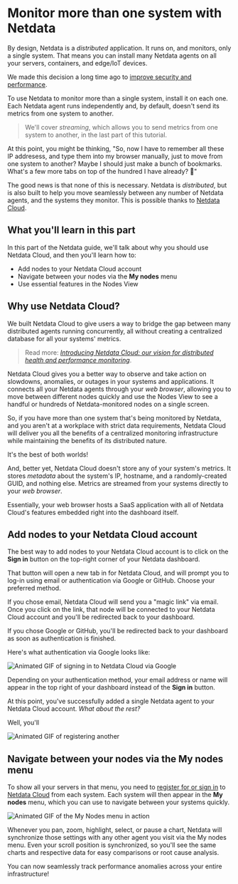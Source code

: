 # Monitor more than one system with Netdata

By design, Netdata is a _distributed_ application. It runs on, and monitors, only a single system. That means you can
install many Netdata agents on all your servers, containers, and edge/IoT devices.

We made this decision a long time ago to [improve security and performance](/tutorials/part-01/).

To use Netdata to monitor more than a single system, install it on each one. Each Netdata agent runs independently and,
by default, doesn't send its metrics from one system to another.

> We'll cover _streaming_, which allows you to send metrics from one system to another, in the last part of this 
> tutorial.

At this point, you might be thinking, "So, now I have to remember all these IP addresess, and type them into my browser
manually, just to move from one system to another? Maybe I should just make a bunch of bookmarks. What's a few more tabs
on top of the hundred I have already? 🤬"

The good news is that none of this is necessary. Netdata is _distributed_, but is also built to help you move seamlessly
between any number of Netdata agents, and the systems they monitor. This is possible thanks to [Netdata
Cloud](../netdata-cloud/README.md).

## What you'll learn in this part

In this part of the Netdata guide, we'll talk about why you should use Netdata Cloud, and then you'll learn how to:

-   Add nodes to your Netdata Cloud account 
-   Navigate between your nodes via the **My nodes** menu 
-   Use essential features in the Nodes View

## Why use Netdata Cloud?

We built Netdata Cloud to give users a way to bridge the gap between many distributed agents running concurrently, all
without creating a centralized database for all your systems' metrics.

> Read more: [_Introducing Netdata Cloud: our vision for distributed health and performance 
> monitoring_](https://blog.netdata.cloud/posts/netdata-cloud-announcement/).

Netdata Cloud gives you a better way to observe and take action on slowdowns, anomalies, or outages in your systems and
applications. It connects all your Netdata agents through your _web browser_, allowing you to move between different
nodes quickly and use the Nodes View to see a handful or hundreds of Netdata-monitored nodes on a single screen.

So, if you have more than one system that's being monitored by Netdata, and you aren't at a workplace with strict data
requirements, Netdata Cloud will deliver you all the benefits of a centralized monitoring infrastructure while
maintaining the benefits of its distributed nature.

It's the best of both worlds!

And, better yet, Netdata Cloud doesn't store any of your system's metrics. It stores _metadata_ about the system's IP,
hostname, and a randomly-created GUID, and nothing else. Metrics are streamed from your systems directly to your _web
browser_.

Essentially, your web browser hosts a SaaS application with all of Netdata Cloud's features embedded right into the
dashboard itself.

## Add nodes to your Netdata Cloud account

The best way to add nodes to your Netdata Cloud account is to click on the **Sign in** button on the top-right corner of
your Netdata dashboard.

That button will open a new tab in for Netdata Cloud, and will prompt you to log-in using email or authentication via
Google or GitHub. Choose your preferred method.

If you chose email, Netdata Cloud will send you a "magic link" via email. Once you click on the link, that node will be
connected to your Netdata Cloud account and you'll be redirected back to your dashboard.

If you chose Google or GitHub, you'll be redirected back to your dashboard as soon as authentication is finished.

Here's what authentication via Google looks like:

![Animated GIF of signing in to Netdata Cloud via
Google](https://user-images.githubusercontent.com/1153921/64826651-35fad900-d576-11e9-82ea-a072fae46fb0.jpg)

Depending on your authentication method, your email address or name will appear in the top right of your dashboard
instead of the **Sign in** button.

At this point, you've successfully added a single Netdata agent to your Netdata Cloud account. _What about the rest?_

Well, you'll 

![Animated GIF of registering another
](https://user-images.githubusercontent.com/1153921/64826651-35fad900-d576-11e9-82ea-a072fae46fb0.jpg)

## Navigate between your nodes via the My nodes menu

To show all your servers in that menu, you need to [register for or sign in](netdata-cloud/signing-in.md) to [Netdata
Cloud](netdata-cloud/) from each system. Each system will then appear in the **My nodes** menu, which you can use to
navigate between your systems quickly.

![Animated GIF of the My Nodes menu in
action](https://user-images.githubusercontent.com/1153921/64389938-9aa7b800-cff9-11e9-9653-a77e791811ad.gif)

Whenever you pan, zoom, highlight, select, or pause a chart, Netdata will synchronize those settings with any other
agent you visit via the My nodes menu. Even your scroll position is synchronized, so you'll see the same charts and
respective data for easy comparisons or root cause analysis.

You can now seamlessly track performance anomalies across your entire infrastructure!

